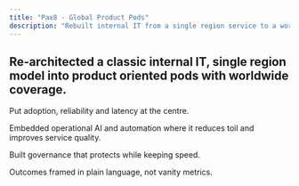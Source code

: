 ```yaml
---
title: "Pax8 - Global Product Pods"
description: "Rebuilt internal IT from a single region service to a worldwide, pod based, product oriented organisation"
---
```


## Re‑architected a classic internal IT, single region model into product oriented pods with worldwide coverage.

Put adoption, reliability and latency at the centre.

Embedded operational AI and automation where it reduces toil and improves service quality.

Built governance that protects while keeping speed.

Outcomes framed in plain language, not vanity metrics.
